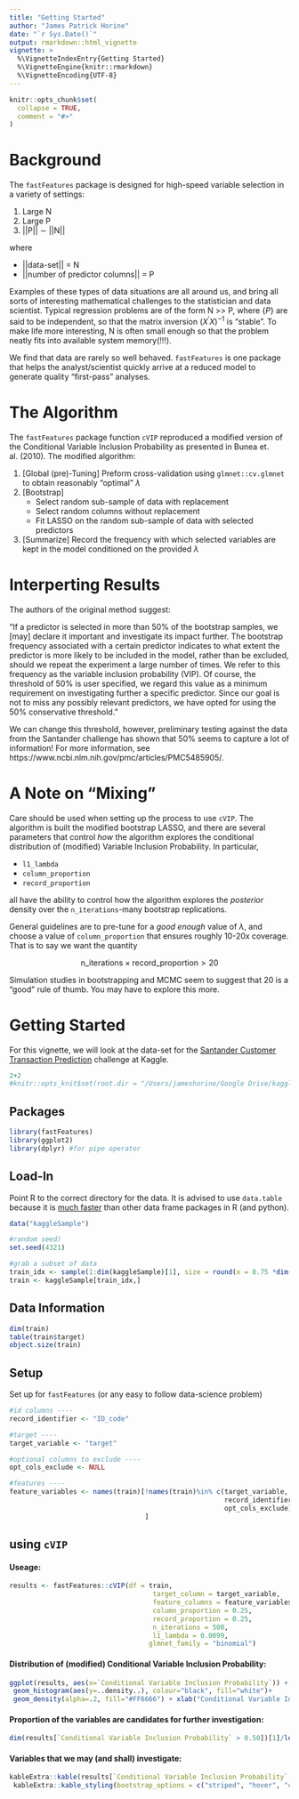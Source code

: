 ```yaml
---
title: "Getting Started"
author: "James Patrick Horine"
date: "`r Sys.Date()`"
output: rmarkdown::html_vignette
vignette: >
  %\VignetteIndexEntry{Getting Started}
  %\VignetteEngine{knitr::rmarkdown}
  %\VignetteEncoding{UTF-8}
---
```


```r
knitr::opts_chunk$set(
  collapse = TRUE,
  comment = "#>"
)
```

# Background 

The `fastFeatures` package is designed for high-speed variable selection in a variety of settings: 

1. Large N
1. Large P
1. ||P|| $\sim$ ||N|| 

where 

  - ||data-set|| = N  
  - ||number of predictor columns|| = P

Examples of these types of data situations are all around us, and bring all sorts of interesting mathematical challenges to the statistician and data scientist. Typical regression problems are of the form N >> P, where $\{P\}$ are said to be independent, so that the matrix inversion $(X^{\prime}X)^{-1}$ is "stable". To make life more interesting, N is often small enough so that the problem neatly fits into available system memory(!!!). 

We find that data are rarely so well behaved. `fastFeatures` is one package that helps the analyst/scientist quickly arrive at a reduced model to generate quality "first-pass" analyses. 

# The Algorithm 

The `fastFeatures` package function `cVIP` reproduced a modified version of the Conditional Variable Inclusion Probability as presented in Bunea et. al. (2010). The modified algorithm: 

1. [Global (pre)-Tuning] Preform cross-validation using `glmnet::cv.glmnet` to obtain reasonably "optimal" $\lambda$
1. [Bootstrap] 
    * Select random sub-sample of data with replacement
    * Select random columns without replacement
    * Fit LASSO on the random sub-sample of data with selected predictors
1. [Summarize] Record the frequency with which selected variables are kept in the model conditioned on the provided $\lambda$


# Interperting Results 

The authors of the original method suggest:

"If a predictor is selected in more than 50% of the bootstrap samples, we [may] declare it important and investigate its impact further. The bootstrap frequency associated with a certain predictor indicates to what extent the predictor is more likely to be included in the model, rather than be excluded, should we repeat the experiment a large number of times. We refer to this frequency as the variable inclusion probability (VIP). Of course, the threshold of 50% is user specified, we regard this value as a minimum requirement on investigating further a specific predictor. Since our goal is not to miss any possibly relevant predictors, we have opted for using the 50% conservative threshold."

We can change this threshold, however, preliminary testing against the data from the Santander challenge has shown that 50% seems to capture a lot of information! For more information, see https://www.ncbi.nlm.nih.gov/pmc/articles/PMC5485905/. 

# A Note on "Mixing"

Care should be used when setting up the process to use `cVIP`. The algorithm is built the modified bootstrap LASSO, and there are several parameters that control *how* the algorithm explores the conditional distribution of (modified) Variable Inclusion Probability. In particular, 

- `l1_lambda`
- `column_proportion`
- `record_proportion`

all have the ability to control how the algorithm explores the *posterior* density over the `n_iterations`-many bootstrap replications. 

General guidelines are to pre-tune for a *good enough* value of  $\lambda$, and choose a value of `column_proportion` that ensures roughly 10-20x coverage. That is to say we want the quantity 

$$ \text{n_iterations} \times \text{record_proportion}  > 20 $$

Simulation studies in bootstrapping and MCMC seem to suggest that 20 is a "good" rule of thumb. You may have to explore this more. 



# Getting Started
For this vignette, we will look at the data-set for the [Santander Customer Transaction Prediction](https://www.kaggle.com/c/santander-customer-transaction-prediction/data) challenge at Kaggle. 

```r
2+2
#knitr::opts_knit$set(root.dir = "/Users/jameshorine/Google Drive/kaggle/data_sets/santander-customer-transaction-prediction/")
```

## Packages

```r
library(fastFeatures)
library(ggplot2)
library(dplyr) #for pipe operator
```

## Load-In
Point R to the correct directory for the data. It is advised to use `data.table` because it is [much faster](https://h2oai.github.io/db-benchmark/) than other data frame packages in R (and python). 

```r
data("kaggleSample")

#random seed)
set.seed(4321)

#grab a subset of data
train_idx <- sample(1:dim(kaggleSample)[1], size = round(x = 0.75 *dim(kaggleSample)[1], digits = 0), replace = F)
train <- kaggleSample[train_idx,]
```


## Data Information  

```r
dim(train)
table(train$target)
object.size(train)
```

## Setup
Set up for `fastFeatures` (or any easy to follow data-science problem)


```r
#id columns ----
record_identifier <- "ID_code"

#target ----
target_variable <- "target"

#optional columns to exclude ---- 
opt_cols_exclude <- NULL

#features ----
feature_variables <- names(train)[!names(train)%in% c(target_variable, 
                                                      record_identifier, 
                                                      opt_cols_exclude)
                                  ]

```


## using `cVIP` 

#### Useage: 
```r

results <- fastFeatures::cVIP(df = train,
                                    target_column = target_variable,
                                    feature_columns = feature_variables,
                                    column_proportion = 0.25,
                                    record_proportion = 0.25,
                                    n_iterations = 500,
                                    l1_lambda = 0.0099,
                                   glmnet_family = "binomial")

```

#### Distribution of (modified) Conditional Variable Inclusion Probability: 

```r
ggplot(results, aes(x=`Conditional Variable Inclusion Probability`)) + 
 geom_histogram(aes(y=..density..), colour="black", fill="white")+
 geom_density(alpha=.2, fill="#FF6666") + xlab("Conditional Variable Inclusion Probability")
```


#### Proportion of the variables are candidates for further investigation:
```r

dim(results[`Conditional Variable Inclusion Probability` > 0.50])[1]/length(feature_variables)


```


#### Variables that we may (and shall) investigate: 
```r
kableExtra::kable(results[`Conditional Variable Inclusion Probability` > 0.50])%>%
 kableExtra::kable_styling(bootstrap_options = c("striped", "hover", "condensed", "responsive"))
```


